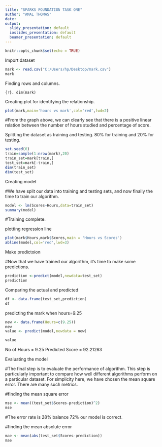 ---
title: "SPARKS FOUNDATION TASK ONE"
author: "AMAL THOMAS"
date:    
output:
  slidy_presentation: default
  ioslides_presentation: default
  beamer_presentation: default
---

```{r setup, include=FALSE}
knitr::opts_chunk$set(echo = TRUE)
```

Import dataset

```{r}
mark <- read.csv("C:/Users/hp/Desktop/mark.csv")
mark
```

Finding rows and columns.

```{r}.
dim(mark)
```

Creating plot for identifying the relationship.

```{r}
plot(mark,main='hours vs mark',col='red',lwd=2)
```

#From the graph above, we can clearly see that there is a positive linear relation between the number of hours studied and percentage of score.

Splitting the dataset as training and testing. 80% for training and 20% for testing.

```{r}
set.seed(0)
train=sample(1:nrow(mark),20)
train_set=mark[train,]
test_set=mark[-train,]
dim(train_set)
dim(test_set)
```


Creating model

#We have split our data into training and testing sets, and now  finally the time to train our algorithm.

```{r}
model <- lm(Scores~Hours,data=train_set)
summary(model)
```

#Training complete.


plotting regression line

```{r}
plot(mark$Hours,mark$Scores,main = 'Hours vs Scores')
abline(model,col='red',lwd=3)
```


Make predictoion

#Now that we have trained our algorithm, it's time to make some predictions.

```{r}
prediction <-predict(model,newdata=test_set)
prediction
```

Comparing the actual and predicted

```{r}
df <- data.frame(test_set,prediction)
df
```

predicting the mark when hours=9.25

```{r}
new <- data.frame(Hours=c(9.25))
new
value <- predict(model,newdata = new)

```
```{r}
value
```
No of Hours = 9.25
Predicted Score = 92.21263


Evaluating the model

#The final step is to evaluate the performance of algorithm. This step is particularly important to compare how well different algorithms perform on a particular dataset. For simplicity here, we have chosen the mean square error. There are many such metrics.

#finding the mean square error

```{r}
mse <- mean((test_set$Scores-prediction)^2)
mse
```
#The error rate is 28% balance 72% our model is correct.


#finding the mean absolute error

```{r}
mae <- mean(abs(test_set$Scores-prediction))
mae

```


